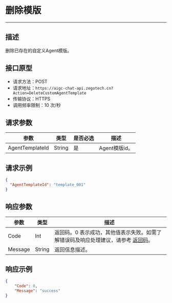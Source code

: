 # 删除模版
---

##  描述
删除已存在的自定义Agent模版。

## 接口原型

- 请求方法：POST
- 请求地址：`https://aigc-chat-api.zegotech.cn?Action=DeleteCustomAgentTemplate`
- 传输协议：HTTPS
- 调用频率限制：10 次/秒
## 请求参数

| 参数 | 类型 | 是否必选 | 描述 |
|------|------|---------|------|
| AgentTemplateId | String | 是 | Agent模版id。 |

## 请求示例

```json
{
  "AgentTemplateId": "template_001"
}
```

## 响应参数

| 参数 | 类型 | 描述 |
|------|------|------|
| Code | Int | 返回码。0 表示成功，其他值表示失败。如需了解错误码及响应处理建议，请参考 [返回码](./../Return%20codes.mdx)。 |
| Message | String | 返回信息描述。 |

## 响应示例

```json
{
    "Code": 0,
    "Message": "success"
}
```


